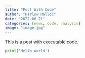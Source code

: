 ```yaml
---
title: "Post With Code"
author: "Harlow Malloc"
date: "2022-06-21"
categories: [news, code, analysis]
image: "image.jpg"
---
```


This is a post with executable code.

```python
print('Hello world')
```